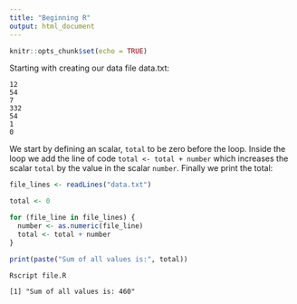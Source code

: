 ```yaml
---
title: "Beginning R"
output: html_document
---
```


```r
knitr::opts_chunk$set(echo = TRUE)
```

Starting with creating our data file data.txt:

```
12
54
7
332
54
1
0
```

We start by defining an scalar, `total` to be zero before the loop. 
Inside the loop we add the line of code `total <- total + number` which 
increases the scalar `total` by the value in the scalar `number`.
Finally we print the total:

```R
file_lines <- readLines("data.txt")

total <- 0

for (file_line in file_lines) {
  number <- as.numeric(file_line)
  total <- total + number
}

print(paste("Sum of all values is:", total))
```

```
Rscript file.R

[1] "Sum of all values is: 460"
```
